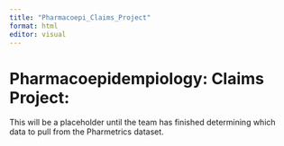 ```yaml
---
title: "Pharmacoepi_Claims_Project"
format: html
editor: visual
---
```


# Pharmacoepidempiology: Claims Project:

This will be a placeholder until the team has finished determining which data to pull from the Pharmetrics dataset.
